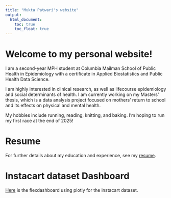 ```yaml
---
title: "Mukta Patwari's website"
output: 
  html_document:
    toc: true
    toc_float: true
---
```


# Welcome to my personal website!
I am a second-year MPH student at Columbia Mailman School of Public Health in Epidemiology with a certificate in Applied Biostatistics and Public Health Data Science.

I am highly interested in clinical research, as well as lifecourse epidemiology and social determinants of health. I am currently working on my Masters' thesis, which is a data analysis project focused on mothers' return to school and its effects on physical and mental health.

My hobbies include running, reading, knitting, and baking. I'm hoping to run my first race at the end of 2025!

# Resume
For further details about my education and experience, see my [resume](resume.html).

# Instacart dataset Dashboard
[Here](dashboard.html) is the flexdashboard using plotly for the instacart dataset.